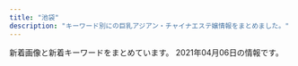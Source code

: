 ```yaml
---
title: "池袋"
description: "キーワード別にの巨乳アジアン・チャイナエステ嬢情報をまとめました。"
---
```


新着画像と新着キーワードをまとめています。
2021年04月06日の情報です。

<DmmAffiliateIns />
<KeywordTable
  shops={
    [
    {
        "img_links": [
            "http://www.i-rlx.info/images/rec_16.jpg",
            "http://www.i-rlx.info/images/index_15.jpg",
            "http://www.i-rlx.info/images/upload/thumb/7d800b2f3fde617b.jpg",
            "http://www.i-rlx.info/images/index_27.jpg",
            "http://www.i-rlx.info/images/upload/ac8e7ec3ac179feb.jpg",
            "http://www.i-rlx.info/images/upload/thumb/549fe7e03db1e8fc.jpg",
            "http://www.i-rlx.info/i/girl/02.jpg",
            "http://www.i-rlx.info/images/sub_21.jpg",
            "http://www.i-rlx.info/images/03.jpg",
            "http://www.i-rlx.info/images/upload/thumb/c3c01fea3cdcaa08.jpg",
            "http://www.i-rlx.info/images/upload/thumb/b0bbe23232bed8aa.jpg",
            "http://www.i-rlx.info/images/upload/thumb/22c78aefa047b678.jpg",
            "http://www.i-rlx.info/images/upload/7d800b2f3fde617b.jpg",
            "http://www.i-rlx.info/images/index_23.jpg",
            "http://www.i-rlx.info/images/index_37.jpg",
            "http://www.i-rlx.info/images/index_33.jpg",
            "http://www.i-rlx.info/images/index_12.jpg",
            "http://www.i-rlx.info/girl/02.jpg",
            "http://www.i-rlx.info/girl/01.jpg",
            "http://www.i-rlx.info/i/room/r04.jpg",
            "http://www.i-rlx.info/girl/018.jpg",
            "http://www.i-rlx.info/images/upload/thumb/19b76df66faf0b12.jpg",
            "http://www.i-rlx.info/images/index_03.jpg",
            "http://www.i-rlx.info/images/upload/9e42414005a99f48.jpg",
            "http://www.i-rlx.info/images/upload/thumb/bb8a47bc98c64e87.jpg",
            "http://www.i-rlx.info/images/index_21.jpg",
            "http://www.i-rlx.info/images/upload/thumb/ac8e7ec3ac179feb.jpg",
            "http://www.i-rlx.info/images/index_30.jpg",
            "http://www.i-rlx.info/images/rec.jpg",
            "http://www.i-rlx.info/images/upload/c3c01fea3cdcaa08.jpg",
            "http://www.i-rlx.info/images/upload/thumb/dc8f1b616e622b2a.jpg",
            "http://www.i-rlx.info/images/staff_16.jpg",
            "http://www.i-rlx.info/i/room/r02.jpg",
            "http://www.i-rlx.info/images/index_09.jpg",
            "http://www.i-rlx.info/images/index_02.jpg",
            "http://www.i-rlx.info/i/girl/05.jpg",
            "http://www.i-rlx.info/images/info.jpg",
            "http://www.i-rlx.info/images/upload/bc0752fe4e53b8c6.jpg",
            "http://www.i-rlx.info/girl/017.jpg",
            "http://www.i-rlx.info/images/upload/bb2bfea87a6127cc.jpg",
            "http://www.i-rlx.info/images/index_04.jpg",
            "http://www.i-rlx.info/images/upload/thumb/bc0752fe4e53b8c6.jpg",
            "http://www.i-rlx.info/images/upload/19b76df66faf0b12.jpg",
            "http://www.i-rlx.info/images/upload/thumb/95e8548329763630.jpg",
            "http://www.i-rlx.info/images/upload/thumb/d9467bde93e01a59.jpg",
            "http://www.i-rlx.info/girl/07.jpg",
            "http://www.i-rlx.info/images/index_22.jpg",
            "http://www.i-rlx.info/images/upload/eeb5d9caa554018e.jpg",
            "http://www.i-rlx.info/images/index_24.jpg",
            "http://www.i-rlx.info/images/index_29.jpg",
            "http://www.i-rlx.info/images/info_16.jpg",
            "http://www.i-rlx.info/images/index_18.jpg",
            "http://www.i-rlx.info/images/upload/thumb/bb2bfea87a6127cc.jpg",
            "http://www.i-rlx.info/i/room/r03.jpg",
            "http://www.i-rlx.info/images/upload/22c78aefa047b678.jpg",
            "http://www.i-rlx.info/images/index_31.jpg",
            "http://www.i-rlx.info/images/index_14.jpg",
            "http://www.i-rlx.info/i/girl/01.jpg",
            "http://www.i-rlx.info/images/index_10.jpg",
            "http://www.i-rlx.info/images/index_28.jpg",
            "http://www.i-rlx.info/images/upload/thumb/9e42414005a99f48.jpg",
            "http://www.i-rlx.info/images/index_13.jpg",
            "http://www.i-rlx.info/images/index_01.jpg",
            "http://www.i-rlx.info/images/index_26.jpg",
            "http://www.i-rlx.info/i/girl/03.jpg",
            "http://www.i-rlx.info/images/upload/thumb/4d0e657eefdddf42.jpg",
            "http://www.i-rlx.info/images/upload/thumb/eeb5d9caa554018e.jpg",
            "http://www.i-rlx.info/girl/05.jpg",
            "http://www.i-rlx.info/images/upload/b0bbe23232bed8aa.jpg",
            "http://www.i-rlx.info/images/upload/549fe7e03db1e8fc.jpg",
            "http://www.i-rlx.info/images/upload/5f15caf7f272770f.jpg",
            "http://www.i-rlx.info/i/girl/04.jpg",
            "http://www.i-rlx.info/girl/04.jpg",
            "http://www.i-rlx.info/images/upload/bb8a47bc98c64e87.jpg",
            "http://www.i-rlx.info/images/upload/4d0e657eefdddf42.jpg",
            "http://www.i-rlx.info/images/index_36.jpg",
            "http://www.i-rlx.info/images/upload/7b4c8b9d49e714ee.jpg",
            "http://www.i-rlx.info/images/sub_18.jpg",
            "http://www.i-rlx.info/images/upload/d9467bde93e01a59.jpg",
            "http://www.i-rlx.info/images/upload/thumb/3a57edcf235cfd8e.jpg",
            "http://www.i-rlx.info/images/upload/thumb/7b4c8b9d49e714ee.jpg",
            "http://www.i-rlx.info/images/index_35_01.jpg",
            "http://www.i-rlx.info/images/index_11.jpg",
            "http://www.i-rlx.info/girl/08.jpg",
            "http://www.i-rlx.info/images/index_19.jpg",
            "http://www.i-rlx.info/images/upload/95e8548329763630.jpg",
            "http://www.i-rlx.info/images/upload/3a57edcf235cfd8e.jpg",
            "http://www.i-rlx.info/images/index_34.jpg",
            "http://www.i-rlx.info/images/index_07.jpg",
            "http://www.i-rlx.info/images/upload/dc8f1b616e622b2a.jpg",
            "http://www.i-rlx.info/i/room/r01.jpg",
            "http://www.i-rlx.info/images/index_20.jpg",
            "http://www.i-rlx.info/images/index_17.jpg",
            "http://www.i-rlx.info/images/upload/thumb/888936484d714117.jpg",
            "http://www.i-rlx.info/images/upload/thumb/5f15caf7f272770f.jpg",
            "http://www.i-rlx.info/girl/06.jpg",
            "http://www.i-rlx.info/images/index_06.jpg",
            "http://www.i-rlx.info/images/upload/888936484d714117.jpg",
            "http://www.i-rlx.info/images/index_08.jpg",
            "http://www.i-rlx.info/images/index_39.jpg"
        ],
        "name": "\u30b7\u30e3\u30fc\u30ed\u30c3\u30c8\u59eb",
        "station": "JR\u6c60\u888b\u99c5\u897f\u53e3(\u5317)",
        "keywords": {
            "88": 1,
            "86": 3,
            "85": 10,
            "82": 2,
            "C": 20,
            "87": 1,
            "89": 3,
            "E": 1,
            "D": 4
        },
        "url": "http://www.i-rlx.info/"
    },
    {
        "station": "JR\u6c60\u888b\u99c5\u897f\u53e3",
        "keywords": {},
        "img_links": [
            "http://new-paradise.net/images/zi_staff.png",
            "http://new-paradise.net/images/r3.jpg",
            "http://new-paradise.net/images/itigo.jpg",
            "http://new-paradise.net/images/noa.jpg",
            "http://new-paradise.net/images/a3.jpg",
            "http://new-paradise.net/images/a7.jpg",
            "http://new-paradise.net/images/a5.jpg",
            "http://new-paradise.net/images/g0.jpg",
            "http://new-paradise.net/images/flash1.jpg",
            "http://new-paradise.net/images/a4.jpg",
            "http://new-paradise.net/images/info.jpg",
            "http://new-paradise.net/images/down.png",
            "http://new-paradise.net/images/a1.jpg",
            "http://new-paradise.net/images/mobile.png",
            "http://new-paradise.net/images/up.png",
            "http://new-paradise.net/images/a6.jpg",
            "http://new-paradise.net/images/honoka.jpg",
            "http://new-paradise.net/images/misaki02.jpg",
            "http://new-paradise.net/images/kiki02.jpg",
            "http://new-paradise.net/images/a2.jpg",
            "http://new-paradise.net/images/kiki.jpg",
            "http://new-paradise.net/images/kanna02.jpg",
            "http://new-paradise.net/images/misaki01.jpg"
        ],
        "url": "http://new-paradise.net/",
        "name": "\u5fc3\u30d1\u30e9\u30c0\u30a4\u30b9"
    },
    {
        "station": "JR\u6c60\u888b\u99c5\u897f\u53e3(\u5317)",
        "keywords": {
            "D": 11,
            "86": 17,
            "87": 8,
            "E": 3,
            "C": 29
        },
        "img_links": [
            "http://www.yurari-massage.work/img/st021.jpg",
            "http://www.yurari-massage.work/img/campian.jpg",
            "http://www.yurari-massage.work/img/st11.jpg",
            "http://www.yurari-massage.work/img/st27.jpg",
            "http://www.yurari-massage.work/img/st027.jpg",
            "http://www.yurari-massage.work/img/head.jpg",
            "http://www.yurari-massage.work/img/st26.jpg",
            "http://www.yurari-massage.work/img/st21.jpg",
            "http://www.yurari-massage.work/img/st19.jpg",
            "http://www.yurari-massage.work/img/st026.jpg",
            "http://www.yurari-massage.work/img/st07.jpg",
            "http://www.yurari-massage.work/img/m10.jpg",
            "http://www.yurari-massage.work/img/st17.jpg",
            "http://www.yurari-massage.work/img/mobile.png",
            "http://www.yurari-massage.work/img/m1.jpg",
            "http://www.yurari-massage.work/img/sta7.jpg",
            "http://www.yurari-massage.work/img/m5.jpg",
            "http://www.yurari-massage.work/img/sta4.jpg",
            "http://www.yurari-massage.work/img/sta21.jpg",
            "http://www.yurari-massage.work/img/sta22.jpg",
            "http://www.yurari-massage.work/img/st4.jpg",
            "http://www.yurari-massage.work/img/sta26.jpg",
            "http://www.yurari-massage.work/img/st7.jpg",
            "http://www.yurari-massage.work/img/st022.jpg",
            "http://www.yurari-massage.work/img/m2.jpg",
            "http://www.yurari-massage.work/img/m20.jpg",
            "http://www.yurari-massage.work/img/sta28.jpg",
            "http://www.yurari-massage.work/img/m3.jpg",
            "http://www.yurari-massage.work/img/m40.jpg",
            "http://www.yurari-massage.work/img/m6.jpg",
            "http://www.yurari-massage.work/img/m50.jpg",
            "http://www.yurari-massage.work/img/nos.jpg",
            "http://www.yurari-massage.work/img/sta25.jpg",
            "http://www.yurari-massage.work/img/sta27.jpg",
            "http://www.yurari-massage.work/img/r9.jpg",
            "http://www.yurari-massage.work/img/m4.jpg",
            "http://www.yurari-massage.work/img/st22.jpg",
            "http://www.yurari-massage.work/img/m30.jpg",
            "http://www.yurari-massage.work/img/m60.jpg",
            "http://www.yurari-massage.work/img/st25.jpg",
            "http://www.yurari-massage.work/img/st017.jpg",
            "http://www.yurari-massage.work/img/st28.jpg"
        ],
        "url": "http://www.yurari-massage.work/",
        "name": "\u3086\u3089\u308a"
    },
    {
        "station": "JR\u6c60\u888b\u99c5\u6771\u53e3",
        "url": "http://es-manzokudou.com/",
        "keywords": {
            "87": 8,
            "86": 7,
            "84": 1,
            "C": 10,
            "88": 2,
            "D": 7
        },
        "name": "\u6e80\u8db3\u5802",
        "img_links": [
            "http://es-manzokudou.com/uploads/ce9c20b274548d8d7fc88ffba3feb6b8.jpg",
            "http://es-manzokudou.com/uploads/275d5f397baa63db8424c86d5d6237cf.jpg",
            "http://es-manzokudou.com/images/index_29.jpg",
            "http://www.cmfm2.jp/images/over_thumb_l.png",
            "http://es-manzokudou.com/uploads/f66d763bd48ac5f51969e4311ac7af5c.jpg",
            "http://es-manzokudou.com/uploads/209ba11412c2c128b5dfbdb8cfef6faa.jpg",
            "http://es-manzokudou.com/images/interior_09.jpg",
            "http://es-manzokudou.com/images/index_06.jpg",
            "http://es-manzokudou.com/images/index_02.jpg",
            "http://es-manzokudou.com/uploads/13ab049cc45dea80b43d33b6b7108f00.jpg",
            "http://es-manzokudou.com/uploads/d89fe15ae91cbe6757df76651ba2bafb.jpg",
            "http://es-manzokudou.com/uploads/b7f36d45469210b381ecb79a0e05a347.jpg",
            "http://es-manzokudou.com/images/service_09.jpg",
            "http://es-manzokudou.com/uploads/e29aa67ee54566513e4e34114bfdc7b9.jpg",
            "http://es-manzokudou.com/images/index_27.jpg",
            "http://es-manzokudou.com/uploads/0d826c16062de1388c242e2f77eb7cd6.jpg",
            "http://es-manzokudou.com/images/info_05.png",
            "http://es-manzokudou.com/uploads/d71f74498ca17396d022ba9a4df966f3.jpg",
            "http://es-manzokudou.com/images/index_16.jpg",
            "http://es-manzokudou.com/images/index_24.jpg",
            "http://es-manzokudou.com/images/info_09.png",
            "http://es-manzokudou.com/images/index_07.jpg",
            "http://es-manzokudou.com/uploads/4638ddb6f986a671b148647ba616100a.jpg",
            "http://es-manzokudou.com/uploads/848e0db3804d1d3c823537204d67f5aa.jpg",
            "http://es-manzokudou.com/images/info_04.png",
            "http://es-manzokudou.com/images/info_07.png",
            "http://es-manzokudou.com/images/index_23.jpg",
            "http://es-manzokudou.com/images/index_13.jpg",
            "http://es-manzokudou.com/uploads/da9811a4171f2ec42d7c9a8567e79d8c.jpg",
            "http://es-manzokudou.com/uploads/c7f77c3ead6ef13dab668a39ed78609c.jpg",
            "http://es-manzokudou.com/images/info_02.png",
            "http://es-manzokudou.com/images/index_14.jpg",
            "http://es-manzokudou.com/uploads/d0fdd8f6b16eaf7d5013c7d285fed2e3.jpg",
            "http://es-manzokudou.com/uploads/dedff2c11ab7aaa841a9cf2747a8406c.jpg",
            "http://es-manzokudou.com/uploads/efbc511fca65f9baeae51ee52426cc0e.jpg",
            "http://es-manzokudou.com/images/service_10.jpg",
            "http://es-manzokudou.com/images/girls_09.jpg",
            "http://es-manzokudou.com/uploads/b3126b220ec550d17cf3d4ceaa0d5f91.jpg",
            "http://es-manzokudou.com/images/index_09.jpg",
            "http://es-manzokudou.com/uploads/7284e4ffc051cbb8c074a8c30390ce68.jpg",
            "http://es-manzokudou.com/uploads/59a8a61377564fb64b48427e84e4243f.jpg",
            "http://es-manzokudou.com/images/index_28.jpg",
            "http://es-manzokudou.com/uploads/0b1795e88117182a477ab05f88143541.jpg",
            "http://es-manzokudou.com/images/index_19.jpg",
            "http://es-manzokudou.com/uploads/6d01aeb80d9d599f91829439c8d1cce9.jpg",
            "http://es-manzokudou.com/images/index_01.jpg",
            "http://es-manzokudou.com/uploads/7b043aa15c9a9920550a2b92ec6be546.jpg",
            "http://es-manzokudou.com/images/index_22.jpg",
            "http://es-manzokudou.com/images/index_04.jpg",
            "http://es-manzokudou.com/images/girls_11.jpg",
            "http://es-manzokudou.com/uploads/e0558d7d118d3983ed620237423a6a17.jpg",
            "http://es-manzokudou.com/images/info_01.png",
            "http://es-manzokudou.com/images/index_21.jpg",
            "http://es-manzokudou.com/uploads/33e3f16ac4ad0cce4991bcbf73f4ed57.jpg",
            "http://es-manzokudou.com/uploads/8ec0af3b4889c07ab76ccbed51b2b813.jpg",
            "http://es-manzokudou.com/uploads/8a1fb58d0b110680c2356994ca8efb25.jpg",
            "http://es-manzokudou.com/images/index_08.jpg",
            "http://es-manzokudou.com/uploads/9f77b9b12f9cf11fcb013974ba368064.jpg",
            "http://es-manzokudou.com/images/index_30.jpg",
            "http://es-manzokudou.com/uploads/4a9bc6863322924a09070162269c7415.jpg",
            "http://es-manzokudou.com/images/link_09.jpg",
            "http://es-manzokudou.com/images/interior_10.jpg",
            "http://es-manzokudou.com/uploads/40fc21d31595f51aaf89793b1f68617b.jpg",
            "http://es-manzokudou.com/uploads/de54f16df04e0df8ae07ab990b8c9fd2.jpg",
            "http://es-manzokudou.com/uploads/36735dc9d436a790f344c57635a3a44f.jpg",
            "http://es-manzokudou.com/uploads/c92c85411d427aeda4e82379f413bfc5.jpg",
            "http://es-manzokudou.com/images/index_15.jpg",
            "http://es-manzokudou.com/uploads/356177edff3d3b7efc4a77022debc8aa.jpg",
            "http://es-manzokudou.com/images/index_11.jpg",
            "http://es-manzokudou.com/images/index_17.jpg",
            "http://es-manzokudou.com/uploads/6eeb47bf176bb33d310cc4b85e6877cd.jpg",
            "http://es-manzokudou.com/images/index_31.jpg",
            "http://es-manzokudou.com/uploads/88aa8f906b0332cb40ad4429c8e7b758.jpg",
            "http://es-manzokudou.com/uploads/801bf12e5eb5d7775a0d06c4314059a8.jpg",
            "http://es-manzokudou.com/images/index_03.jpg",
            "http://es-manzokudou.com/uploads/0796672f7c59948334658998a3c55cdb.jpg",
            "http://es-manzokudou.com/uploads/62c2e989f1be95fc8e01be85b464d514.jpg",
            "http://es-manzokudou.com/images/index_05.jpg",
            "http://es-manzokudou.com/uploads/200f500725d3f15233d981ad9b5e6b9a.jpg",
            "http://es-manzokudou.com/uploads/1e5aff376576a255098bc7597386a028.jpg"
        ]
    },
    {
        "keywords": {
            "83": 90,
            "84": 194,
            "85": 104,
            "D": 195,
            "C": 263,
            "82": 77,
            "88": 45
        },
        "url": "https://honeybee2.com/",
        "name": "\u30cf\u30cb\u30fc\u30d3\u30fc",
        "station": "JR\u6c60\u888b\u99c5\u897f\u53e3(\u5317)",
        "img_links": [
            "https://honeybee2.com/images_staff/133/032511552539.jpg",
            "https://honeybee2.com/images/img_gallery_06.png",
            "https://honeybee2.com/images_staff/142/060611265633.jpg",
            "https://honeybee2.com/images/pagetop_off.png",
            "https://honeybee2.com/images/img_gallery_04.png",
            "https://honeybee2.com/images/icon_ranking_01.png",
            "https://honeybee2.com/images_staff/134/041314054720.jpg",
            "https://honeybee2.com/images/bnr_160_45.jpg",
            "https://honeybee2.com/images/img_info_03.png",
            "https://honeybee2.com/images/icon_ranking_05.png",
            "https://honeybee2.com/images/icon_ranking_03.png",
            "https://honeybee2.com/images_staff/99/011420365888.jpg",
            "https://honeybee2.com/images/img_gallery_01.png",
            "https://honeybee2.com/images_staff/168/111318504622.jpg",
            "https://honeybee2.com/images/vis_profileframe.png",
            "https://honeybee2.com/images/bnr_side_concept.png",
            "https://honeybee2.com/images/img_info_02.png",
            "https://honeybee2.com/images_staff/136/041522461779.jpg",
            "https://honeybee2.com/images/bnr_200_40.jpg",
            "https://honeybee2.com/images_staff/117/082320544428.jpg",
            "https://honeybee2.com/images_staff/117/082321050834.jpg",
            "https://honeybee2.com/images_staff/99/110211050217.jpg",
            "https://honeybee2.com/images_staff/150/091115052227.jpg",
            "https://honeybee2.com/images/bnr_88_31.jpg",
            "https://honeybee2.com/images_staff/134/041314164177.jpg",
            "https://honeybee2.com/images_staff/60/032207115986.jpg",
            "https://honeybee2.com/images_staff/60/032207120681.jpg",
            "https://honeybee2.com/images/no_image.jpg",
            "https://honeybee2.com/images_staff/59/111000133157.jpg",
            "https://honeybee2.com/images_staff/133/041312285087.jpg",
            "https://honeybee2.com/images/img_gallery_03.png",
            "https://honeybee2.com/images_staff/136/041523165620.jpg",
            "https://honeybee2.com/images/img_gallery_02.png",
            "https://honeybee2.com/images_staff/108/040923420669.jpg",
            "https://honeybee2.com/images_staff/111/070714141435.jpg",
            "https://honeybee2.com/images/vis_castframe_01.png",
            "https://honeybee2.com/images/bnr_side_card.png",
            "https://honeybee2.com/images/bnr_468_60.jpg",
            "https://honeybee2.com/images/img_gallery_05.png",
            "https://honeybee2.com/images_staff/59/111000015721.jpg",
            "https://honeybee2.com/images_staff/111/070714174922.jpg",
            "https://honeybee2.com/images_staff/168/111319171076.jpg",
            "https://honeybee2.com/images_staff/150/091116274617.jpg",
            "https://honeybee2.com/images/img_info.png",
            "https://honeybee2.com/images/btn_back.png",
            "https://honeybee2.com/images/icon_ranking_04.png",
            "https://honeybee2.com/images_staff/142/060611173967.jpg",
            "https://honeybee2.com/images/btn_next.png",
            "https://honeybee2.com/images/img_info_01.png"
        ]
    },
    {
        "url": "http://iris.iest.info/",
        "name": "\u30b9\u30de\u30a4\u30eb",
        "img_links": [],
        "keywords": {},
        "station": "JR\u6c60\u888b\u99c5\u6771\u53e3"
    },
    {
        "url": "http://awakoku.net/",
        "keywords": {
            "E": 1,
            "84": 2,
            "85": 2,
            "86": 1,
            "C": 20,
            "83": 3,
            "87": 2,
            "F": 1,
            "88": 2
        },
        "img_links": [
            "http://awakoku.net/image/pickup.jpg",
            "http://awakoku.net/girls/mina1.jpg",
            "http://awakoku.net/girls/hana1.jpg",
            "http://awakoku.net/girls/ami1.jpg",
            "http://awakoku.net/girls/misaki1.jpg",
            "http://awakoku.net/topics/img/9-1.jpg",
            "http://awakoku.net/girls/yuri2.jpg",
            "http://awakoku.net/girls/nana2.jpg",
            "http://awakoku.net/girls/mina2.jpg",
            "http://awakoku.net/girls/kana2.jpg",
            "http://awakoku.net/girls/misaki2.jpg",
            "http://awakoku.net/girls/noimage.jpg",
            "http://awakoku.net/girls/aya1.jpg",
            "http://awakoku.net/girls/hana2.jpg",
            "http://awakoku.net/girls/yuri1.jpg",
            "http://awakoku.net/topics/img/8-1.jpg",
            "http://awakoku.net/girls/yumi.jpg",
            "http://awakoku.net/girls/saki1.jpg",
            "http://awakoku.net/topics/img/7-1.jpg",
            "http://awakoku.net/girls/nana1.jpg",
            "http://awakoku.net/girls/nagisa1.jpg",
            "http://awakoku.net/girls/nagisa2.jpg",
            "http://manpuku-web2.sakura.ne.jp/awakoku/image/header.jpg",
            "http://awakoku.net/girls/kana1.jpg"
        ],
        "station": "JR\u6c60\u888b\u99c5\u897f\u53e3",
        "name": "\u30a2\u30ef\u56fd\u515a"
    },
    {
        "url": "http://mangetsudou.tyo.cm/",
        "keywords": {},
        "station": "JR\u6c60\u888b\u99c5\u897f\u53e3",
        "img_links": [],
        "name": "\u6e80\u6708\u5802"
    },
    {
        "name": "\u82b1\u6c34\u6728",
        "url": "http://es-hana.work/",
        "img_links": [
            "http://es-hana.work/images/news.jpg",
            "http://es-hana.work/images/sys2.jpg",
            "http://es-hana.work/img/nana1.jpg",
            "http://es-hana.work/images/interior_t.jpg",
            "http://es-hana.work/images/2.jpg",
            "http://es-hana.work/images/ac2.jpg",
            "http://es-hana.work/img/rina1.jpg",
            "http://es-hana.work/images/staff_t.jpg",
            "http://es-hana.work/images/head.jpg",
            "http://es-hana.work/images/6.jpg",
            "http://es-hana.work/img/yui1.jpg",
            "http://es-hana.work/images/7.jpg",
            "http://es-hana.work/staff/ai.jpg",
            "http://es-hana.work/images/3.jpg",
            "http://es-hana.work/staff/aya.jpg",
            "http://es-hana.work/staff/yuna.jpg",
            "http://es-hana.work/images/int.jpg",
            "http://es-hana.work/staff/rina.jpg",
            "http://es-hana.work/images/5.jpg",
            "http://es-hana.work/img/miki1.jpg",
            "http://es-hana.work/img/haruka1.jpg",
            "http://es-hana.work/staff/miki.jpg",
            "http://es-hana.work/images/ac1.jpg",
            "http://es-hana.work/images/line.jpg",
            "http://es-hana.work/staff/yui.jpg",
            "http://es-hana.work/images/1.jpg",
            "http://es-hana.work/img/ai1.jpg",
            "http://es-hana.work/img/aya1.jpg",
            "http://es-hana.work/images/tg.jpg",
            "http://es-hana.work/staff/haruka.jpg",
            "http://es-hana.work/images/8.jpg",
            "http://es-hana.work/images/sys1.jpg",
            "http://es-hana.work/staff/nana.jpg"
        ],
        "station": "JR\u6c60\u888b\u99c5\u897f\u53e3(\u5317)",
        "keywords": {}
    },
    {
        "name": "\u6c34\u6728\u82b1",
        "station": "JR\u6c60\u888b\u99c5\u6771\u53e3",
        "img_links": [
            "http://hanamizuki.jpn.cm/images/room4.jpg",
            "http://hanamizuki.jpn.cm/photos/sites/43/2017/11/2017110204161468.jpg",
            "http://hanamizuki.jpn.cm/images/top.png",
            "http://hanamizuki.jpn.cm/images/s_news.png",
            "http://hanamizuki.jpn.cm/images/mobile.png",
            "http://hanamizuki.jpn.cm/images/room1.jpg",
            "http://hanamizuki.jpn.cm/photos/sites/43/2021/02/2021020211590282.jpg",
            "http://hanamizuki.jpn.cm/images/room2.jpg",
            "http://hanamizuki.jpn.cm/images/room3.jpg",
            "http://hanamizuki.jpn.cm/photos/sites/43/2019/12/2019122511054178.jpg",
            "http://hanamizuki.jpn.cm/photos/sites/43/2019/12/2019122511054726.jpg",
            "http://hanamizuki.jpn.cm/photos/sites/43/2017/11/2017110204162215.jpg",
            "http://hanamizuki.jpn.cm/images/nbj2.jpg",
            "http://hanamizuki.jpn.cm/images/s_staff.png",
            "http://hanamizuki.jpn.cm/images/s_link.png"
        ],
        "url": "http://hanamizuki.jpn.cm/",
        "keywords": {
            "90": 1,
            "H": 2,
            "E": 1,
            "88": 1,
            "95": 1
        }
    },
    {
        "name": "\u6708\u306e\u604b",
        "station": "JR\u6c60\u888b\u99c5\u897f\u53e3",
        "keywords": {
            "\u30bb\u30af\u30b7\u30fc": 1
        },
        "img_links": [
            "http://tsukinokoi.com/img/staff/155611310658540500.jpg",
            "http://tsukinokoi.com/images/bar_staff.png",
            "http://tsukinokoi.com/images/event/2020/m04.png",
            "http://tsukinokoi.com/img/staff/152008703796356600.jpg",
            "http://tsukinokoi.com/img/staff/142919725579809100.png",
            "http://tsukinokoi.com/img/staff/151584629124140300.jpg",
            "http://tsukinokoi.com/img/staff/155204782386136400.jpg",
            "http://tsukinokoi.com/img/staff/148586605226742500.jpg",
            "http://tsukinokoi.com/images/pickupGirl2014.png",
            "http://tsukinokoi.com/images/news3.png",
            "http://tsukinokoi.com/img/staff/155818741107218300.jpg",
            "http://tsukinokoi.com/img/staff/148256052554824000.jpg",
            "http://tsukinokoi.com/img/staff/154673852166026500.jpg",
            "http://tsukinokoi.com/img/staff/148073918839938900.jpg",
            "http://tsukinokoi.com/images/bar_top.png",
            "http://tsukinokoi.com/images/bar_gallery.png",
            "http://tsukinokoi.com/img/staff/153079932824200700.jpg",
            "http://tsukinokoi.com/img/staff/144652745411466600.jpg",
            "http://tsukinokoi.com/images/news1.png",
            "http://tsukinokoi.com/img/staff/160622584020640000.jpg",
            "http://tsukinokoi.com/img/staff/148586605222864500.jpg",
            "http://tsukinokoi.com/images/QRcode.png"
        ],
        "url": "http://tsukinokoi.com/"
    },
    {
        "url": "http://foryou-est.tokyo/",
        "name": "For You",
        "keywords": {},
        "station": "JR\u6c60\u888b\u99c5\u897f\u53e3",
        "img_links": [
            "http://foryou-est.tokyo/images/sp03.jpg",
            "http://foryou-est.tokyo/images/yumi.jpg",
            "http://foryou-est.tokyo/images/riri.jpg",
            "http://foryou-est.tokyo/images/mobile.png",
            "http://foryou-est.tokyo/images/zi_staff.png",
            "http://foryou-est.tokyo/images/yuyu.jpg",
            "http://foryou-est.tokyo/images/sp01.jpg",
            "http://foryou-est.tokyo/images/flash1.jpg",
            "http://foryou-est.tokyo/images/sp02.jpg",
            "http://foryou-est.tokyo/images/up.png",
            "http://foryou-est.tokyo/images/kina.jpg",
            "http://foryou-est.tokyo/images/ai.jpg",
            "http://foryou-est.tokyo/images/mika.jpg",
            "http://foryou-est.tokyo/images/yuri.jpg",
            "http://foryou-est.tokyo/images/yuki.jpg",
            "http://foryou-est.tokyo/images/down.png",
            "http://foryou-est.tokyo/images/emi.jpg"
        ]
    },
    {
        "name": "\u53f0\u6e7e\u5e78\u904b\u30ea\u30e9\u30af\u30bc\u30fc\u30b7\u30e7\u30f3",
        "station": "JR\u6c60\u888b\u99c5\u897f\u53e3",
        "img_links": [
            "http://esthe-treat.com/img/add.jpg",
            "http://esthe-treat.com/img/botton.jpg",
            "http://esthe-treat.com/img/t-o.jpg",
            "http://esthe-treat.com/img/sysetc.png",
            "http://esthe-treat.com/img/tel.jpg",
            "http://esthe-treat.com/staff/yuyu/01.jpg",
            "http://esthe-treat.com/img/t-s.jpg",
            "http://esthe-treat.com/staff/mari/01.jpg",
            "http://esthe-treat.com/img/pc.jpg",
            "http://esthe-treat.com/img/sys2.png",
            "http://esthe-treat.com/img/t-t.jpg",
            "http://esthe-treat.com/img/pic.jpg",
            "http://esthe-treat.com/img/adrs.jpg",
            "http://esthe-treat.com/img/t-r.jpg",
            "http://esthe-treat.com/img/cam.jpg",
            "http://esthe-treat.com/staff/rena/01.jpg",
            "http://esthe-treat.com/img/t-a.jpg",
            "http://esthe-treat.com/img/tit.jpg",
            "http://esthe-treat.com/img/sys1.png",
            "http://esthe-treat.com/staff/ami/01.jpg",
            "http://esthe-treat.com/staff/natumi/01.jpg",
            "http://esthe-treat.com/img/info.jpg"
        ],
        "url": "http://esthe-treat.com/",
        "keywords": {}
    },
    {
        "name": "AromaAngels\uff5e\u6c60\u888b\u30a2\u30ed\u30de\u30a8\u30f3\u30b8\u30a7\u30eb\u30ba\uff5e",
        "keywords": {
            "C": 47,
            "89": 1,
            "D": 19,
            "E": 1,
            "83": 1,
            "86": 6,
            "85": 14,
            "87": 7,
            "88": 5
        },
        "img_links": [
            "https://www.aroma-angels.net/images/up_5_19_0.jpg",
            "https://www.aroma-angels.net/images/mc_1_1_505.jpg",
            "https://www.aroma-angels.net/images/ml_11_1_446.jpg",
            "http://www.aroma-angels.net/images/mt_10_1_1092.jpg",
            "https://www.aroma-angels.net/images/link/link_15.jpg",
            "https://www.aroma-angels.net/images/mc_1_2_1092.jpg",
            "https://www.aroma-angels.net/images/link/link_34.jpg",
            "http://www.aroma-angels.net/images/up_5_7_0.jpg",
            "https://www.aroma-angels.net/images/mt_10_1_505.jpg",
            "https://www.aroma-angels.net/images/ml_11_1_1698.jpeg",
            "https://www.aroma-angels.net/images/up_5_26_0.jpg",
            "http://www.aroma-angels.net/images/mt_10_1_508.jpg",
            "https://www.aroma-angels.net/images/ml_11_1_239.jpg",
            "http://www.aroma-angels.net/asset/img/spacer300x450.png",
            "https://www.aroma-angels.net/images/ml_11_1_208.jpg",
            "http://www.aroma-angels.net/images/up_5_5_0.jpg",
            "https://www.aroma-angels.net/images/up_5_11_0.jpeg",
            "https://www.aroma-angels.net/images/up_5_22_0.jpg",
            "https://www.aroma-angels.net/images/ml_11_1_505.jpg",
            "https://www.aroma-angels.net/images/mc_1_1_144.jpg",
            "http://www.aroma-angels.net/images/up_5_25_0.jpg",
            "https://www.aroma-angels.net/images/mc_1_1_240.jpg",
            "https://www.aroma-angels.net/images/ml_11_1_314.jpg",
            "https://www.aroma-angels.net/images/ml_11_1_2202.jpg",
            "https://www.aroma-angels.net/images/ml_11_1_268.jpg",
            "https://estama.jp/assets_new/default/pc/img/page/link/estama_200_40.png",
            "https://www.aroma-angels.net/images/ml_11_1_1064.jpg",
            "http://www.aroma-angels.net/images/link/link_27.jpg",
            "https://www.aroma-angels.net/images/up_5_17_0.jpg",
            "https://www.aroma-angels.net/images/mc_1_1_508.jpg",
            "https://www.aroma-angels.net/images/mc_1_1_506.jpg",
            "https://www.aroma-angels.net/images/mc_1_1_1698.jpeg",
            "https://www.aroma-angels.net/images/mc_1_1_105.jpg",
            "https://www.aroma-angels.net/images/ml_11_1_1092.jpg",
            "https://www.aroma-angels.net/asset/img/top.jpg",
            "http://www.aroma-angels.net/images/up_5_9_0.jpg",
            "https://www.aroma-angels.net/asset/img/spacer900x360.png",
            "https://www.aroma-angels.net/images/up_5_27_0.jpg",
            "http://www.aroma-angels.net/images/mt_10_1_144.jpg",
            "https://www.aroma-angels.net/images/mc_1_2_445.jpg",
            "https://www.aroma-angels.net/images/mt_10_1_105.jpg",
            "https://www.aroma-angels.net/images/ml_11_1_1338.jpg",
            "http://www.aroma-angels.net/asset/img/top2.jpg",
            "https://www.aroma-angels.net/images/ml_11_1_144.jpg",
            "https://www.aroma-angels.net/images/ml_11_1_1285.jpg",
            "https://www.aroma-angels.net/images/ml_11_1_506.jpg",
            "https://www.aroma-angels.net/images/mt_10_1_446.jpg",
            "https://www.aroma-angels.net/images/ml_11_1_425.jpg",
            "https://www.aroma-angels.net/images/mc_1_2_105.jpg",
            "https://www.aroma-angels.net/images/ml_11_1_1272.jpg",
            "https://www.aroma-angels.net/images/up_5_6_0.jpg",
            "https://www.aroma-angels.net/asset/img/spacer300x450.png",
            "https://www.aroma-angels.net/images/link/link_31.jpg",
            "https://www.aroma-angels.net/images/mc_1_1_314.jpg",
            "https://www.aroma-angels.net/images/ml_11_1_960.jpg",
            "https://www.aroma-angels.net/images/ml_11_1_508.jpg",
            "https://www.aroma-angels.net/images/ml_11_1_1411.jpg",
            "https://www.aroma-angels.net/asset/img/spacer_gallery.png",
            "https://www.aroma-angels.net/images/up_5_23_0.jpg",
            "https://www.aroma-angels.net/images/mc_1_1_1092.jpg",
            "http://www.aroma-angels.net/images/mt_10_1_446.jpg",
            "http://www.aroma-angels.net/images/mt_10_1_105.jpg",
            "http://www.aroma-angels.net/asset/img/spacer900x360.png",
            "https://www.aroma-angels.net/images/mc_1_2_144.jpg",
            "https://www.aroma-angels.net/images/up_5_25_0.jpg",
            "http://www.aroma-angels.net/images/mt_10_1_506.jpg",
            "http://www.aroma-angels.net/images/up_5_22_0.jpg",
            "http://www.aroma-angels.net/images/mt_10_1_505.jpg",
            "http://www.aroma-angels.net/images/up_5_27_0.jpg",
            "http://www.aroma-angels.net/images/link/link_15.jpg",
            "http://www.aroma-angels.net/images/up_5_23_0.jpg",
            "http://www.aroma-angels.net/images/up_5_8_0.jpg",
            "https://www.aroma-angels.net/images/up_5_13_0.jpg",
            "https://www.aroma-angels.net/asset/img/top2.jpg",
            "https://www.aroma-angels.net/images/mc_1_3_314.jpg",
            "https://www.aroma-angels.net/images/up_5_14_0.jpg",
            "https://www.aroma-angels.net/images/mc_1_1_1272.jpg",
            "https://www.aroma-angels.net/images/link/link_27.jpg",
            "https://www.aroma-angels.net/images/mt_10_1_506.jpg",
            "http://www.aroma-angels.net/images/link/link_34.jpg",
            "https://www.aroma-angels.net/images/up_5_8_0.jpg",
            "http://www.aroma-angels.net/images/up_5_17_0.jpg",
            "https://www.aroma-angels.net/images/mt_10_1_1092.jpg",
            "https://www.aroma-angels.net/images/mt_10_1_508.jpg",
            "http://www.aroma-angels.net/images/up_5_6_0.jpg",
            "http://www.aroma-angels.net/images/link/link_31.jpg",
            "https://www.aroma-angels.net/images/ml_11_1_241.jpg",
            "https://www.aroma-angels.net/images/mc_1_1_445.jpg",
            "https://www.aroma-angels.net/images/mc_1_1_446.jpg",
            "https://www.aroma-angels.net/images/ml_11_1_882.jpg",
            "https://menlog.net/link/menlog20040.jpg",
            "https://www.aroma-angels.net/images/mc_1_2_314.jpg",
            "https://www.aroma-angels.net/images/up_5_10_0.jpg",
            "https://www.aroma-angels.net/images/link/link_19.jpg",
            "https://www.aroma-angels.net/images/ml_11_1_445.jpg",
            "http://www.aroma-angels.net/asset/img/top.jpg",
            "https://www.aroma-angels.net/images/up_5_12_0.jpg",
            "http://www.aroma-angels.net/images/up_5_26_0.jpg",
            "https://www.aroma-angels.net/images/ml_11_1_240.jpg",
            "https://www.aroma-angels.net/images/ml_11_1_507.jpg",
            "https://www.aroma-angels.net/images/mc_1_1_882.jpg",
            "https://www.aroma-angels.net/images/up_5_5_0.jpg",
            "https://www.aroma-angels.net/images/ml_11_1_105.jpg",
            "http://www.aroma-angels.net/images/up_5_10_0.jpg",
            "https://www.aroma-angels.net/images/up_5_18_0.jpg",
            "https://www.aroma-angels.net/images/up_5_15_0.jpg",
            "https://www.aroma-angels.net/images/up_5_7_0.jpg",
            "https://www.aroma-angels.net/images/mt_10_1_144.jpg",
            "https://www.aroma-angels.net/images/up_5_9_0.jpg"
        ],
        "url": "https://www.aroma-angels.net/",
        "station": "JR\u6c60\u888b\u99c5\u897f\u53e3"
    },
    {
        "station": "JR\u6c60\u888b\u99c5\u897f\u53e3",
        "name": "\u30a2\u30ed\u30de\u30ed\u30de\u30f3\u30b9",
        "keywords": {
            "C": 21
        },
        "img_links": [
            "http://salon-arm.com/staff/reina/01.jpg",
            "http://salon-arm.com/img/att.jpg",
            "http://salon-arm.com/staff/saya/01.jpg",
            "http://salon-arm.com/staff/ichigo/01mb.jpg",
            "http://salon-arm.com/img/ttl_mobile.png",
            "http://salon-arm.com/staff/mai/01mb.jpg",
            "http://salon-arm.com/staff/yuuka/01.jpg",
            "http://salon-arm.com/pic/top.png",
            "http://salon-arm.com/staff/midori/01.jpg",
            "http://salon-arm.com/pic/head.png",
            "http://salon-arm.com/staff/emi/01mb.jpg",
            "http://salon-arm.com/staff/ringo/01mb.jpg",
            "http://salon-arm.com/staff/ai/01mb.jpg",
            "http://salon-arm.com/img/ttl_line.png",
            "http://salon-arm.com/staff/ai/01.jpg",
            "http://salon-arm.com/staff/rika/01mb.jpg",
            "http://salon-arm.com/staff/saya/01mb.jpg",
            "http://salon-arm.com/staff/yuuka/01mb.jpg",
            "http://salon-arm.com/staff/rika/01.jpg",
            "http://salon-arm.com/staff/kaori/01mb.jpg",
            "http://salon-arm.com/staff/nana/01mb.jpg",
            "http://salon-arm.com/staff/nana/01.jpg",
            "http://salon-arm.com/img/ttl_tnew.png",
            "http://salon-arm.com/staff/reina/01mb.jpg",
            "http://salon-arm.com/img/ttl_concept.png",
            "http://salon-arm.com/img/ttl_staff.png",
            "http://salon-arm.com/staff/kaori/01.jpg",
            "http://salon-arm.com/staff/ringo/01.jpg",
            "http://salon-arm.com/staff/emi/01.jpg",
            "http://salon-arm.com/staff/midori/01mb.jpg",
            "http://salon-arm.com/staff/ichigo/01.jpg",
            "http://salon-arm.com/staff/mai/01.jpg",
            "http://salon-arm.com/i/files/homeimg.jpg"
        ],
        "url": "http://salon-arm.com/"
    },
    {
        "keywords": {
            "C": 12,
            "83": 18,
            "85": 6,
            "86": 6,
            "D": 18
        },
        "station": "JR\u6c60\u888b\u99c5\u897f\u53e3",
        "img_links": [
            "http://koi.este.work/up_5_3_0.jpg",
            "http://koi.este.work/b_news.png",
            "http://koi.este.work/tennai.png",
            "http://koi.este.work/2/uploadimg/1565558725.jpg",
            "http://koi.este.work/2/uploadimg/1579481243.jpg",
            "http://koi.este.work/2/uploadimg/1601879728.jpg",
            "http://koi.este.work/tennai3.jpg",
            "http://koi.este.work/tennai4.jpg",
            "http://koi.este.work/2/uploadimg/1577672563.jpg",
            "http://koi.este.work/t3.jpg",
            "http://momipara.jp/img/link/momi88.jpg",
            "http://koi.este.work/top.jpg",
            "http://koi.este.work/t1.jpg",
            "http://koi.este.work/mens-esthe.png",
            "http://koi.este.work/b_girl.png",
            "http://koi.este.work/tennai2.jpg"
        ],
        "url": "http://koi.este.work/",
        "name": "\u604b"
    },
    {
        "keywords": {
            "90": 12,
            "E": 78,
            "89": 61,
            "88": 70,
            "87": 23,
            "C": 36,
            "D": 54,
            "F": 33
        },
        "img_links": [
            "https://www.relax-es.net/w160-p400/img/uploadfile/imgpc01601602016.jpg",
            "https://www.relax-es.net/w160-p400/img/uploadfile/imgpc01601602443.jpg",
            "https://www.relax-es.net/img/s/area02.png",
            "https://www.relax-es.net/img/uploadfile/imgpc01608535783.jpg",
            "https://www.relax-es.net/w160-p400/img/uploadfile/imgpc01608535826.jpg",
            "https://www.relax-es.net/w200-p300/img/uploadfile/imgpc01608535826.jpg",
            "https://www.relax-es.net/w160-p400/img/uploadfile/imgpc01601602761.jpg",
            "https://www.relax-es.net/w160-p400/img/uploadfile/imgpc01601942142.jpg",
            "https://www.relax-es.net/img/bana05.jpg",
            "https://www.relax-es.net/w160-p400/img/uploadfile/imgpc01601602269.jpg",
            "https://www.relax-es.net/w230-p230/img/uploadfile/img_1601600792.jpg",
            "https://www.relax-es.net/img/num5.png",
            "https://www.relax-es.net/img/bana02.jpg",
            "https://www.relax-es.net/img/uploadfile/imgpc01601942105.jpg",
            "https://www.relax-es.net/w200-p300/img/uploadfile/imgpc01608535915.jpg",
            "https://www.relax-es.net/img/s/area04.png",
            "https://www.relax-es.net/img/uploadfile/img_1601600792.jpg",
            "https://www.relax-es.net/w200-p300/img/uploadfile/imgpc01601602269.jpg",
            "https://www.relax-es.net/img/uploadfile/1601603998.png",
            "https://www.relax-es.net/img/num2.png",
            "https://www.relax-es.net/img/uploadfile/imgpc01601602326.jpg",
            "https://www.relax-es.net/img/s/area05.png",
            "https://www.relax-es.net/img/uploadfile/imgpc01601602890.jpg",
            "https://www.relax-es.net/img/uploadfile/imgpc01601942142.jpg",
            "https://www.relax-es.net/img/bana07.jpg",
            "https://www.relax-es.net/img/syscard.png",
            "https://www.relax-es.net/w160-p400/img/uploadfile/imgpc01601601781.jpg",
            "https://www.relax-es.net/img/bana04.jpg",
            "https://www.relax-es.net/w160-p400/img/uploadfile/imgpc01601602403.jpg",
            "https://www.relax-es.net/w160-p400/img/uploadfile/imgpc01601942165.jpg",
            "https://www.relax-es.net/img/num3.png",
            "https://www.relax-es.net/w200-p300/img/uploadfile/imgpc01601942105.jpg",
            "https://www.relax-es.net/img/bana10.jpg",
            "https://www.relax-es.net/w200-p80/img/uploadfile/imgpc01601601975.jpg",
            "https://www.relax-es.net/img/uploadfile/imgpc01601601781.jpg",
            "https://www.relax-es.net/w200-p300/img/uploadfile/imgpc01601602676.jpg",
            "https://www.relax-es.net/img/uploadfile/imgpc01601602676.jpg",
            "https://www.relax-es.net/w200-p300/img/uploadfile/imgpc01601602403.jpg",
            "https://www.relax-es.net/w160-p400/img/uploadfile/imgpc01601602970.jpg",
            "https://www.relax-es.net/img/bana01.jpg",
            "https://www.relax-es.net/img/uploadfile/imgpc01608535826.jpg",
            "https://www.relax-es.net/img/s/area01.png",
            "https://www.relax-es.net/img/uploadfile/imgpc01601602761.jpg",
            "https://www.relax-es.net/img/uploadfile/imgpc01601942123.jpg",
            "https://www.relax-es.net/w300-p200/img/uploadfile/imgpc01601601975.jpg",
            "https://www.relax-es.net/img/uploadfile/imgpc01608535915.jpg",
            "https://www.relax-es.net/img/uploadfile/imgpc01601602403.jpg",
            "https://www.relax-es.net/img/uploadfile/imgpc01601603008.jpg",
            "https://www.relax-es.net/w200-p300/img/uploadfile/imgpc01601602326.jpg",
            "https://www.relax-es.net/img/s/area06.png",
            "https://www.relax-es.net/w160-p400/img/uploadfile/imgpc01601942092.jpg",
            "https://www.relax-es.net/img/uploadfile/imgpc01601602269.jpg",
            "https://www.relax-es.net/img/uploadfile/imgpc01601602188.jpg",
            "https://www.relax-es.net/w160-p400/img/uploadfile/imgpc01601602188.jpg",
            "https://www.relax-es.net/w160-p400/img/uploadfile/imgpc01608535783.jpg",
            "https://www.relax-es.net/img/uploadfile/imgpc01601602016.jpg",
            "https://www.relax-es.net/img/kantan.jpg",
            "https://www.relax-es.net/w160-p400/img/uploadfile/imgpc01608535716.jpg",
            "https://www.relax-es.net/img/uploadfile/imgpc01601942092.jpg",
            "https://www.relax-es.net/w160-p400/img/uploadfile/imgpc01601942105.jpg",
            "https://www.relax-es.net/img/icon/new.png",
            "https://www.relax-es.net/img/num4.png",
            "https://www.relax-es.net/img/uploadfile/imgpc01601602443.jpg",
            "https://www.relax-es.net/img/uploadfile/imgpc01601601975.jpg",
            "https://www.relax-es.net/w160-p400/img/uploadfile/imgpc01608535915.jpg",
            "https://www.relax-es.net/w160-p400/img/uploadfile/imgpc01601603008.jpg",
            "https://www.relax-es.net/img/area.jpg",
            "https://www.relax-es.net/w300-p200/img/uploadfile/imgpc01601601781.jpg",
            "https://www.relax-es.net/img/uploadfile/img_1601600707.jpg",
            "https://www.relax-es.net/w200-p300/img/uploadfile/imgpc01601603008.jpg",
            "https://www.relax-es.net/w160-p400/img/uploadfile/imgpc01601942123.jpg",
            "https://www.relax-es.net/w160-p400/img/uploadfile/imgpc01601601975.jpg",
            "https://www.relax-es.net/img/bana03.jpg",
            "https://www.relax-es.net/img/num1.png",
            "https://www.relax-es.net/w160-p400/img/uploadfile/imgpc01601602676.jpg",
            "https://www.relax-es.net/w200-p300/img/uploadfile/imgpc01601942142.jpg",
            "https://www.relax-es.net/img/uploadfile/imgpc01601602970.jpg",
            "https://www.relax-es.net/w160-p400/img/uploadfile/imgpc01601602890.jpg",
            "https://www.relax-es.net/img/uploadfile/imgpc01608535716.jpg",
            "https://www.relax-es.net/w200-p300/img/uploadfile/imgpc01601602188.jpg",
            "https://www.relax-es.net/img/uploadfile/imgpc01601942165.jpg",
            "https://www.relax-es.net/w200-p300/img/uploadfile/imgpc01601602443.jpg",
            "https://www.relax-es.net/img/companioncoment.png",
            "https://www.relax-es.net/w200-p300/img/uploadfile/imgpc01608535783.jpg",
            "https://www.relax-es.net/w160-p400/img/uploadfile/imgpc01601602326.jpg",
            "https://www.relax-es.net/img/s/area03.png"
        ],
        "name": "New RELAX TIME",
        "station": "JR\u6c60\u888b\u99c5\u897f\u53e3(\u5317)",
        "url": "https://www.relax-es.net/"
    },
    {
        "station": "JR\u6c60\u888b\u99c5\u6771\u53e3",
        "img_links": [
            "http://manian-ikebukuro.com/image/cast/cast_80_1_l.jpg",
            "http://manian-ikebukuro.com/image/cast/cast_47_1_s.jpg",
            "http://manian-ikebukuro.com/image/cast/cast_74_1_l.jpg",
            "http://manian-ikebukuro.com/image/cast/cast_75_1_l.jpg",
            "http://manian-ikebukuro.com/image/cast/cast_77_1_s.jpg",
            "http://manian-ikebukuro.com/image/cast/cast_2_1_s.jpg",
            "http://manian-ikebukuro.com/img/line1.jpg",
            "http://manian-ikebukuro.com/image/cast/cast_67_2_l.jpg",
            "http://manian-ikebukuro.com/img/header0.jpg",
            "http://manian-ikebukuro.com/img/tel.png",
            "http://manian-ikebukuro.com/image/cast/cast_70_1_s.jpg",
            "http://manian-ikebukuro.com/img/pickupGirl.png",
            "http://manian-ikebukuro.com/image/cast/cast_75_1_s.jpg",
            "http://manian-ikebukuro.com/image/cast/cast_77_2_l.jpg",
            "http://manian-ikebukuro.com/image/cast/cast_68_2_l.jpg",
            "http://manian-ikebukuro.com/image/cast/cast_73_1_l.jpg",
            "http://manian-ikebukuro.com/image/cast/cast_67_1_s.jpg",
            "http://manian-ikebukuro.com/image/cast/cast_2_1_l.jpg",
            "http://manian-ikebukuro.com/image/cast/cast_69_1_l.jpg",
            "http://manian-ikebukuro.com/image/cast/cast_64_1_l.jpg",
            "http://manian-ikebukuro.com/image/cast/cast_69_1_s.jpg",
            "http://manian-ikebukuro.com/img/news1.png",
            "http://manian-ikebukuro.com/image/cast/cast_73_2_l.jpg",
            "http://manian-ikebukuro.com/image/cast/cast_64_2_l.jpg",
            "http://manian-ikebukuro.com/image/cast/cast_64_1_s.jpg",
            "http://manian-ikebukuro.com/image/cast/cast_74_1_s.jpg",
            "http://manian-ikebukuro.com/image/cast/cast_68_1_s.jpg",
            "http://manian-ikebukuro.com/image/cast/cast_73_1_s.jpg",
            "http://manian-ikebukuro.com/image/cast/cast_47_1_l.jpg",
            "http://manian-ikebukuro.com/image/cast/cast_47_2_l.jpg",
            "http://manian-ikebukuro.com/image/cast/cast_80_2_l.jpg",
            "http://manian-ikebukuro.com/image/cast/cast_77_1_l.jpg",
            "http://manian-ikebukuro.com/image/cast/cast_69_2_l.jpg",
            "http://manian-ikebukuro.com/img/bar_profile.png",
            "http://manian-ikebukuro.com/image/cast/10x10.jpg",
            "http://manian-ikebukuro.com/image/cast/cast_6_1_s.jpg",
            "http://manian-ikebukuro.com/image/cast/cast_67_1_l.jpg",
            "http://manian-ikebukuro.com/img/spSite.jpg",
            "http://manian-ikebukuro.com/image/cast/cast_75_2_l.jpg",
            "http://manian-ikebukuro.com/img/bar_staff.png",
            "http://manian-ikebukuro.com/image/cast/cast_70_1_l.jpg",
            "http://manian-ikebukuro.com/image/cast/cast_70_2_l.jpg",
            "http://manian-ikebukuro.com/image/cast/cast_71_1_s.jpg",
            "http://manian-ikebukuro.com/img/news3.png",
            "http://manian-ikebukuro.com/image/cast/cast_2_2_l.jpg",
            "http://manian-ikebukuro.com/image/cast/cast_68_1_l.jpg",
            "http://manian-ikebukuro.com/image/cast/cast_63_1_l.jpg",
            "http://manian-ikebukuro.com/image/cast/cast_80_1_s.jpg",
            "http://manian-ikebukuro.com/img/QRcode.png",
            "http://manian-ikebukuro.com/image/cast/cast_74_2_l.jpg",
            "http://manian-ikebukuro.com/image/cast/cast_63_1_s.jpg"
        ],
        "url": "http://manian-ikebukuro.com/",
        "keywords": {},
        "name": "\u6d17\u4f53\u30de\u30cb\u30a2"
    },
    {
        "keywords": {
            "C": 8
        },
        "img_links": [
            "http://monaliza.xyz/images/yuki.jpg",
            "http://monaliza.xyz/images/top.jpg",
            "http://monaliza.xyz/images/index_c2.jpg",
            "http://monaliza.xyz/images/g7.jpg",
            "http://monaliza.xyz/images/r04.jpg",
            "http://monaliza.xyz/images/r02.jpg",
            "http://monaliza.xyz/images/g6.jpg",
            "http://monaliza.xyz/images/mobile.jpg",
            "http://monaliza.xyz/images/g4.jpg",
            "http://monaliza.xyz/images/index_c3.jpg",
            "http://monaliza.xyz/images/aoyi.jpg",
            "http://monaliza.xyz/images/r03.jpg",
            "http://monaliza.xyz/images/r01.jpg",
            "http://monaliza.xyz/images/gallery_image01b.jpg",
            "http://monaliza.xyz/images/index_c1.jpg"
        ],
        "station": "JR\u6c60\u888b\u99c5\u897f\u53e3",
        "name": "MONA\u30fbLIZA \u30e2\u30ca\u30fb\u30ea\u30b6",
        "url": "http://monaliza.xyz/"
    },
    {
        "name": "\u73ca\u745a\u6d77\u5cb8",
        "station": "JR\u6c60\u888b\u99c5\u6771\u53e3",
        "img_links": [
            "http://www.ccgirl.work/img/interior.jpg",
            "http://ccgirl.work/img/contentsbottom.png",
            "http://www.ccgirl.work/staff/koko1.jpg",
            "http://ccgirl.work/img/bana03.jpg",
            "http://www.ccgirl.work/img/bana02.jpg",
            "http://www.ccgirl.work/staff/aya1.jpg",
            "http://ccgirl.work/staff/kayuri1.jpg",
            "http://ccgirl.work/staff/ai1.jpg",
            "http://ccgirl.work/staff/aya1.jpg",
            "http://ccgirl.work/img/bana02.jpg",
            "http://www.ccgirl.work/img/contentsbottom.png",
            "http://ccgirl.work/staff/hana1.jpg",
            "http://www.ccgirl.work/staff/riri1.jpg",
            "http://ccgirl.work/img/s/s_qa.png",
            "http://www.ccgirl.work/staff/kayuri1.jpg",
            "http://www.ccgirl.work/img/icon/new.jpg",
            "http://www.ccgirl.work/img/bana03.jpg",
            "http://www.ccgirl.work/img/s/s_qa.png",
            "http://ccgirl.work/img/icon/new.jpg",
            "http://ccgirl.work/staff/koko1.jpg",
            "http://www.ccgirl.work/staff/ai1.jpg",
            "http://www.ccgirl.work/staff/hana1.jpg",
            "http://ccgirl.work/img/interior.jpg",
            "http://ccgirl.work/staff/riri1.jpg"
        ],
        "url": "http://ccgirl.work/",
        "keywords": {
            "C": 62,
            "86": 30,
            "85": 17,
            "D": 27,
            "84": 50
        }
    },
    {
        "img_links": [
            "http://www.coco-8.jp/_src/36741674/5.jpg",
            "http://www.coco-8.jp/_src/36742459/2.jpg",
            "http://www.coco-8.jp/_src/36745880/pic2.jpg",
            "http://www.coco-8.jp/_src/36742458/1.jpg",
            "http://www.coco-8.jp/_src/49977785/wechatimg336_20201102105038881.jpg",
            "http://www.coco-8.jp/_src/36746346/maya.jpg",
            "http://www.coco-8.jp/_src/36746642/risa.jpg",
            "http://www.coco-8.jp/_src/36741673/3.jpg",
            "http://www.coco-8.jp/_src/36741672/4.jpg",
            "http://www.coco-8.jp/_src/49977786/wechatimg336_20201102105038881.jpg",
            "http://www.coco-8.jp/_src/36746636/iwa1.jpg",
            "http://www.coco-8.jp/_src/36746639/lineline.png",
            "http://www.coco-8.jp/_src/49977789/lineline.png",
            "http://www.coco-8.jp/_src/54960396/wechatimg955.jpg",
            "http://www.coco-8.jp/_src/36820891/cam3.png",
            "http://www.coco-8.jp/_src/37791789/lineline.png",
            "http://www.coco-8.jp/_src/36746398/mei1.jpg",
            "http://www.coco-8.jp/_src/36746380/aki.jpg",
            "http://www.coco-8.jp/_src/36742714/s2.jpg",
            "http://www.coco-8.jp/_src/36742658/s1.jpg",
            "http://www.coco-8.jp/_src/36742791/s4.jpg",
            "http://www.coco-8.jp/_src/36746702/g6.jpg",
            "http://www.coco-8.jp/_src/36741671/2.jpg",
            "http://www.coco-8.jp/_src/37791774/wechatimg437_20201113100952153.jpg",
            "http://www.coco-8.jp/_src/36746682/g.jpg",
            "http://www.coco-8.jp/_src/36741639/2.jpg",
            "http://www.coco-8.jp/_src/36746641/risa.jpg",
            "http://www.coco-8.jp/_src/36742642/b.png",
            "http://www.coco-8.jp/_src/36745876/pic1.jpg",
            "http://www.coco-8.jp/_src/36813492/cam2.jpg",
            "http://www.coco-8.jp/_src/36742638/b.png",
            "http://www.coco-8.jp/_src/36746331/lineline.png",
            "http://www.coco-8.jp/_src/36746644/lineline.png",
            "http://www.coco-8.jp/_src/36741637/3.jpg",
            "http://www.coco-8.jp/_src/54960364/wechatimg955.jpg",
            "http://www.coco-8.jp/_src/49632559/wechatimg336_20201102105038881.jpg",
            "http://www.coco-8.jp/_src/36741638/4.jpg",
            "http://www.coco-8.jp/_src/36742461/4.jpg",
            "http://www.coco-8.jp/_src/36742462/5.jpg",
            "http://www.coco-8.jp/_src/54960397/wechatimg955.jpg",
            "http://www.coco-8.jp/_src/36815290/cam.png",
            "http://www.coco-8.jp/_src/36742780/s3.jpg",
            "http://www.coco-8.jp/_src/36742636/b.png",
            "http://www.coco-8.jp/_src/36746633/lineline.png",
            "http://www.coco-8.jp/_src/54960394/lineline.png",
            "http://www.coco-8.jp/_src/36746688/g2.jpg",
            "http://www.coco-8.jp/_src/36746732/road2.png",
            "http://www.coco-8.jp/_src/36741640/1.jpg",
            "http://www.coco-8.jp/_src/36741678/down.png",
            "http://www.coco-8.jp/_src/36742630/b.png",
            "http://www.coco-8.jp/_src/36746395/lineline.png",
            "http://www.coco-8.jp/_src/36742460/3.jpg",
            "http://www.coco-8.jp/_src/36741670/1.jpg",
            "http://www.coco-8.jp/_src/36746635/iwa1.jpg",
            "http://www.coco-8.jp/_src/49977665/wechatimg437_20201113100952153.jpg",
            "http://www.coco-8.jp/_src/36742640/b.png",
            "http://www.coco-8.jp/_src/36746704/g5.png",
            "http://www.coco-8.jp/_src/49977773/wechatimg437_20201113100952153.jpg",
            "http://www.coco-8.jp/_src/36813493/cam2.jpg",
            "http://www.coco-8.jp/_src/54960393/wechatimg955.jpg",
            "http://www.coco-8.jp/_src/36746379/aki.jpg",
            "http://www.coco-8.jp/_src/36712010/sayuri.jpg",
            "http://www.coco-8.jp/_src/49632727/wechatimg336_20201102105038881.jpg",
            "http://www.coco-8.jp/_src/36743040/s5.jpg",
            "http://www.coco-8.jp/_src/37791773/wechatimg437_20201113100952153.jpg",
            "http://www.coco-8.jp/_src/36746692/g3.jpg",
            "http://www.coco-8.jp/_src/36746345/maya.jpg",
            "http://www.coco-8.jp/_src/36742655/down.png",
            "http://www.coco-8.jp/_src/36746320/sayuri.jpg",
            "http://www.coco-8.jp/_src/36746351/lineline.png",
            "http://www.coco-8.jp/_src/36746397/mei1.jpg",
            "http://www.coco-8.jp/_src/37791754/smartselect_20191212-140919_wechat.jpg",
            "http://www.coco-8.jp/_src/36746714/b.png",
            "http://www.coco-8.jp/_src/36741636/5.jpg",
            "http://www.coco-8.jp/_src/36742644/sayuri.jpg",
            "http://www.coco-8.jp/_src/36820892/cam3.png"
        ],
        "url": "http://www.coco-8.jp/",
        "station": "JR\u6c60\u888b\u99c5\u897f\u53e3",
        "keywords": {
            "86": 2,
            "88": 1,
            "90": 1
        },
        "name": "CoCo8 \u30b3\u30b3\u30a8\u30a4\u30c8"
    },
    {
        "name": "\u30b9\u30a4\u30fc\u30c8\u30de\u30c3\u30c8",
        "img_links": [
            "http://c-sun2.com/image/cast/cast_466_2_l.jpg",
            "http://c-sun2.com/image/cast/cast_485_2_l.jpg",
            "http://c-sun2.com/image/cast/cast_533_2_l.jpg",
            "http://c-sun2.com/image/cast/cast_362_2_l.jpg",
            "http://c-sun2.com/image/cast/cast_326_1_l.jpg",
            "http://c-sun2.com/img/topbar_osusume.png",
            "http://c-sun2.com/image/cast/cast_473_1_l.jpg",
            "http://c-sun2.com/image/cast/cast_496_1_l.jpg",
            "http://c-sun2.com/image/cast/cast_524_1_l.jpg",
            "http://c-sun2.com/image/cast/cast_485_1_l.jpg",
            "http://c-sun2.com/image/shame/192_1_l.jpg",
            "http://c-sun2.com/image/cast/cast_357_2_l.jpg",
            "http://c-sun2.com/image/cast/cast_326_2_l.jpg",
            "http://c-sun2.com/img/event/camp3.jpg",
            "http://c-sun2.com/img/topbar_camp.png",
            "http://c-sun2.com/image/cast/cast_496_2_l.jpg",
            "http://c-sun2.com/img/header.jpg",
            "http://c-sun2.com/img/bar_therapist.png",
            "http://c-sun2.com/image/cast/cast_360_2_l.jpg",
            "http://c-sun2.com/image/cast/cast_393_1_l.jpg",
            "http://c-sun2.com/image/cast/cast_362_1_l.jpg",
            "http://c-sun2.com/image/cast/cast_453_2_l.jpg",
            "http://c-sun2.com/img/icon/new.png",
            "http://c-sun2.com/image/cast/cast_471_2_l.jpg",
            "http://c-sun2.com/img/bar_grallery.png",
            "http://c-sun2.com/image/cast/cast_357_1_l.jpg",
            "http://c-sun2.com/image/cast/cast_492_1_l.jpg",
            "http://c-sun2.com/img/bar_profile.png",
            "http://c-sun2.com/image/cast/cast_534_1_l.jpg",
            "http://c-sun2.com/image/cast/cast_533_1_l.jpg",
            "http://c-sun2.com/image/cast/cast_466_1_l.jpg",
            "http://c-sun2.com/image/cast/cast_390_1_l.jpg",
            "http://c-sun2.com/image/cast/cast_534_2_l.jpg",
            "http://c-sun2.com/image/cast/cast_580_1_l.jpg",
            "http://c-sun2.com/image/cast/cast_492_2_l.jpg",
            "http://c-sun2.com/image/cast/cast_484_1_l.jpg",
            "http://c-sun2.com/image/cast/cast_390_2_l.jpg",
            "http://c-sun2.com/image/cast/cast_473_2_l.jpg",
            "http://c-sun2.com/image/cast/cast_484_2_l.jpg",
            "http://c-sun2.com/image/cast/cast_471_1_l.jpg",
            "http://c-sun2.com/image/cast/cast_453_1_l.jpg",
            "http://c-sun2.com/img/topbar_news.png",
            "http://c-sun2.com/image/cast/cast_393_2_l.jpg",
            "http://c-sun2.com/image/cast/cast_524_2_l.jpg",
            "http://c-sun2.com/image/cast/cast_360_1_l.jpg"
        ],
        "url": "http://c-sun2.com/",
        "keywords": {
            "83": 10,
            "84": 8,
            "85": 4,
            "82": 10,
            "81": 4
        },
        "station": "JR\u6c60\u888b\u99c5\u897f\u53e3"
    }
]
}
/>
<DmmAffiliateScript />
